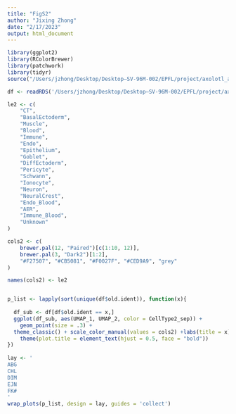 ```yaml
---
title: "FigS2"
author: "Jixing Zhong"
date: "2/17/2023"
output: html_document
---
```


```r
library(ggplot2)
library(RColorBrewer)
library(patchwork)
library(tidyr)
source("/Users/jzhong/Desktop/Desktop–SV-96M-002/EPFL/project/axolotl_aer_final/rmd_pl_figs/0.scripts/R_rainclouds.R")
```


```r
df <- readRDS('/Users/jzhong/Desktop/Desktop–SV-96M-002/EPFL/project/axolotl_aer_final/rmd_pl_figs/separate_metadata_dev.rds')
```


```r

le2 <- c(
    "CT",
    "BasalEctoderm",
    "Muscle",
    "Blood",
    "Immune",
    "Endo",
    "Epithelium",
    "Goblet",
    "DiffEctoderm",
    "Pericyte",
    "Schwann",
    "Ionocyte",
    "Neuron",
    "NeuralCrest",
    "Endo_Blood",
    "AER",
    "Immune_Blood",
    "Unknown"
)

cols2 <- c(
    brewer.pal(12, "Paired")[c(1:10, 12)],
    brewer.pal(3, "Dark2")[1:2],
    "#F27507", "#CB5081", "#F0027F", "#CED9A9", "grey"
)

names(cols2) <- le2


p_list <- lapply(sort(unique(df$old.ident)), function(x){
  
  df_sub <- df[df$old.ident == x,]
  ggplot(df_sub, aes(UMAP_1, UMAP_2, color = CellType2_sep)) + 
    geom_point(size = .3) + 
  theme_classic() + scale_color_manual(values = cols2) +labs(title = x) +
    theme(plot.title = element_text(hjust = 0.5, face = "bold"))
})
 
lay <- '
ABG
CHL
DIM
EJN
FK#
'
wrap_plots(p_list, design = lay, guides = 'collect')

```
